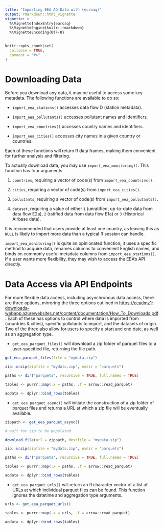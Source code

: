 ```yaml
---
title: "Importing EEA AQ Data with {euroaq}"
output: rmarkdown::html_vignette
vignette: >
  %\VignetteIndexEntry{euroaq}
  %\VignetteEngine{knitr::rmarkdown}
  %\VignetteEncoding{UTF-8}
---
```


```r
knitr::opts_chunk$set(
  collapse = TRUE,
  comment = "#>"
)
```

# Downloading Data

Before you download any data, it may be useful to access some key metadata. The following functions are available to do so:

- `import_eea_stations()` accesses data flow D (station metadata).

- `import_eea_pollutants()` accesses pollutant names and identifiers.

- `import_eea_countries()` accesses country names and identifiers.

- `import_eea_cities()` accesses city names in a given country or countries.

Each of these functions will return R data frames, making them convenient for further analysis and filtering.

To actually download data, you may use `import_eea_monitoring()`. This function has four arguments:

1. `countries`, requiring a vector of code(s) from `import_eea_countries()`.

2. `cities`, requiring a vector of code(s) from `import_eea_cities()`.

3. `pollutants`, requiring a vector of code(s) from `import_eea_pollutants()`.

4. `dataset`, requiring a value of either `1` (unratified, up-to-date data from data flow E2a), `2` (ratified data from data flow E1a) or `3` (Historical Airbase data).

It is recommended that users provide at least one country, as leaving this as `NULL` is likely to import more data than a typical R session can handle.

`import_eea_monitoring()` is quite an opinionated function; it uses a specific method to acquire data, renames columns to convenient English names, and binds on commonly useful metadata columns from `import_eea_stations()`. If a user wants more flexibility, they may wish to access the EEA's API directly.

# Data Access via API Endpoints

For more flexible data access, including asynchronous data access, there are three options, mirroring the three options outlined in <https://eeadmz1-downloads-webapp.azurewebsites.net/content/documentation/How_To_Downloads.pdf>. Each of these has options to control where data is imported from (countries & cities), specific pollutants to import, and the datasets of origin. Two of the three also allow for users to specify a start and end date, as well as an aggregation type.

- `get_eea_parquet_files()` will download a zip folder of parquet files to a user-specified file, returning the file path.

```r
get_eea_parquet_files(file = "mydata.zip")

zip::unzip(zipfile = "mydata.zip", exdir = "parquets")

paths <- dir("parquets", recursive = TRUE, full.names = TRUE)

tables <- purrr::map(.x = paths, .f = arrow::read_parquet)

aqdata <- dplyr::bind_rows(tables)
```

- `get_eea_parquet_async()` will initiate the construction of a zip folder of parquet files and returns a URL at which a zip file will be eventually available.

```r
zippath <- get_eea_parquet_async()

# wait for zip to be populated

download.file(url = zippath, destfile = "mydata.zip")

zip::unzip(zipfile = "mydata.zip", exdir = "parquets")

paths <- dir("parquets", recursive = TRUE, full.names = TRUE)

tables <- purrr::map(.x = paths, .f = arrow::read_parquet)

aqdata <- dplyr::bind_rows(tables)
```

- `get_eea_parquet_urls()` will return an R character vector of a list of URLs at which individual parquet files can be found. This function ignores the datetime and aggregation type arguments.

```r
urls <- get_eea_parquet_urls()

tables <- purrr::map(.x = urls, .f = arrow::read_parquet)

aqdata <- dplyr::bind_rows(tables)
```
